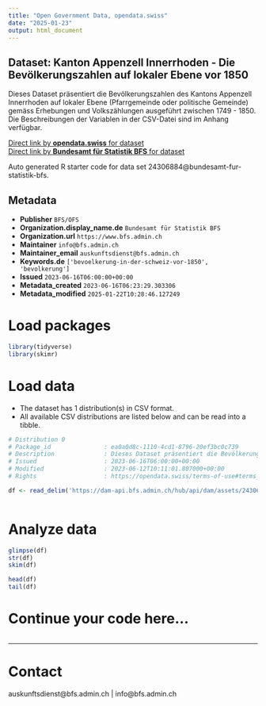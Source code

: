 ```yaml
---
title: "Open Government Data, opendata.swiss"
date: "2025-01-23"
output: html_document
---
```


## Dataset: Kanton Appenzell Innerrhoden - Die Bevölkerungszahlen auf lokaler Ebene vor 1850

Dieses Dataset präsentiert die Bevölkerungszahlen des Kantons Appenzell Innerrhoden auf lokaler Ebene (Pfarrgemeinde oder politische Gemeinde) gemäss Erhebungen und Volkszählungen ausgeführt zwischen 1749 - 1850. Die Beschreibungen der Variablen in der CSV-Datei sind im Anhang verfügbar.

[Direct link by **opendata.swiss** for dataset](https://opendata.swiss/de/dataset/kanton-appenzell-innerrhoden-die-bevolkerungszahlen-auf-lokaler-ebene-vor-1850)<br>
[Direct link by **Bundesamt für Statistik BFS** for dataset](https://www.bfs.admin.ch/asset/de/ts-x-01-2223-AI)

Auto generated R starter code for data set 24306884@bundesamt-fur-statistik-bfs.

## Metadata

- **Publisher** `BFS/OFS`
- **Organization.display_name.de** `Bundesamt für Statistik BFS`
- **Organization.url** `https://www.bfs.admin.ch`
- **Maintainer** `info@bfs.admin.ch`
- **Maintainer_email** `auskunftsdienst@bfs.admin.ch`
- **Keywords.de** `['bevoelkerung-in-der-schweiz-vor-1850', 'bevolkerung']`
- **Issued** `2023-06-16T06:00:00+00:00`
- **Metadata_created** `2023-06-16T06:23:29.303306`
- **Metadata_modified** `2025-01-22T10:28:46.127249`


# Load packages

```r

library(tidyverse)
library(skimr)

```

# Load data

-   The dataset has 1 distribution(s) in CSV format.
-   All available CSV distributions are listed below and can be read into a tibble.

```r

# Distribution 0
# Package_id               : ea0a0d8c-1110-4cd1-8796-20ef3bc0c739
# Description              : Dieses Dataset präsentiert die Bevölkerungszahlen des Kantons Appenzell Innerrhoden auf lokaler Ebene (Pfarrgemeinde oder politische Gemeinde) gemäss Erhebungen und Volkszählungen ausgeführt zwischen 1749 - 1850. Die Beschreibungen der Variablen in der CSV-Datei sind im Anhang verfügbar.
# Issued                   : 2023-06-16T06:00:00+00:00
# Modified                 : 2023-06-12T10:11:01.807000+00:00
# Rights                   : https://opendata.swiss/terms-of-use#terms_by_ask

df <- read_delim('https://dam-api.bfs.admin.ch/hub/api/dam/assets/24306901/master')



```

# Analyze data

```r

glimpse(df)
str(df)
skim(df)

head(df)
tail(df)

```

# Continue your code here...

```r

```

------------------------------------------------------------------------

# Contact

auskunftsdienst@bfs.admin.ch | info@bfs.admin.ch
